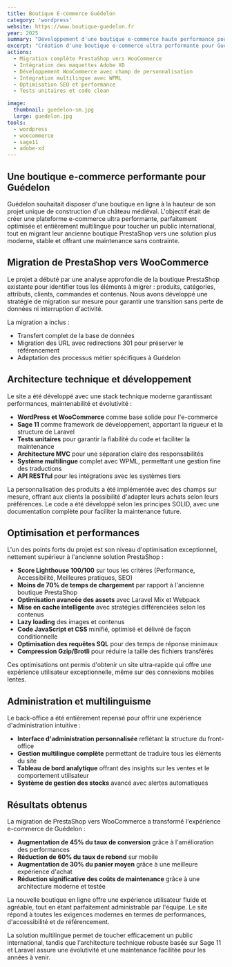 ```yaml
---
title: Boutique E-commerce Guédelon
category: 'wordpress'
website: https://www.boutique-guedelon.fr
year: 2025
summary: "Développement d'une boutique e-commerce haute performance pour Guédelon, entièrement multilingue et optimisée pour le SEO. Migration réussie de PrestaShop vers WooCommerce avec Sage 11 sur base Laravel pour une expérience utilisateur exceptionnelle."
excerpt: "Création d'une boutique e-commerce ultra performante pour Guédelon avec migration complète de PrestaShop vers WooCommerce. Développée avec Sage 11 sur une base Laravel, la plateforme offre une gestion multilingue complète, une personnalisation des produits et une optimisation technique maximale pour un site rapide et conforme aux meilleures pratiques web. Code clean et tests unitaires garantissent une maintenance facilitée."
actions:
  - Migration complète PrestaShop vers WooCommerce
  - Intégration des maquettes Adobe XD
  - Développement WooCommerce avec champ de personnalisation
  - Intégration multilingue avec WPML
  - Optimisation SEO et performance
  - Tests unitaires et code clean

image:
  thumbnail: guedelon-sm.jpg
  large: guedelon.jpg
tools:
  - wordpress
  - woocommerce
  - sage11
  - adobe-xd
---
```


## Une boutique e-commerce performante pour Guédelon

Guédelon souhaitait disposer d'une boutique en ligne à la hauteur de son projet unique de construction d'un château médiéval. L'objectif était de créer une plateforme e-commerce ultra performante, parfaitement optimisée et entièrement multilingue pour toucher un public international, tout en migrant leur ancienne boutique PrestaShop vers une solution plus moderne, stable et offrant une maintenance sans contrainte.


## Migration de PrestaShop vers WooCommerce

Le projet a débuté par une analyse approfondie de la boutique PrestaShop existante pour identifier tous les éléments à migrer : produits, catégories, attributs, clients, commandes et contenus. Nous avons développé une stratégie de migration sur mesure pour garantir une transition sans perte de données ni interruption d'activité.

La migration a inclus :
- Transfert complet de la base de données
- Migration des URL avec redirections 301 pour préserver le référencement
- Adaptation des processus métier spécifiques à Guédelon

## Architecture technique et développement

Le site a été développé avec une stack technique moderne garantissant performances, maintenabilité et évolutivité :

- **WordPress et WooCommerce** comme base solide pour l'e-commerce
- **Sage 11** comme framework de développement, apportant la rigueur et la structure de Laravel
- **Tests unitaires** pour garantir la fiabilité du code et faciliter la maintenance
- **Architecture MVC** pour une séparation claire des responsabilités
- **Système multilingue** complet avec WPML, permettant une gestion fine des traductions
- **API RESTful** pour les intégrations avec les systèmes tiers

La personnalisation des produits a été implémentée avec des champs sur mesure, offrant aux clients la possibilité d'adapter leurs achats selon leurs préférences. Le code a été développé selon les principes SOLID, avec une documentation complète pour faciliter la maintenance future.

## Optimisation et performances

L'un des points forts du projet est son niveau d'optimisation exceptionnel, nettement supérieur à l'ancienne solution PrestaShop :

- **Score Lighthouse 100/100** sur tous les critères (Performance, Accessibilité, Meilleures pratiques, SEO)
- **Moins de 70% de temps de chargement** par rapport à l'ancienne boutique PrestaShop
- **Optimisation avancée des assets** avec Laravel Mix et Webpack
- **Mise en cache intelligente** avec stratégies différenciées selon les contenus
- **Lazy loading** des images et contenus
- **Code JavaScript et CSS** minifié, optimisé et délivré de façon conditionnelle
- **Optimisation des requêtes SQL** pour des temps de réponse minimaux
- **Compression Gzip/Brotli** pour réduire la taille des fichiers transférés

Ces optimisations ont permis d'obtenir un site ultra-rapide qui offre une expérience utilisateur exceptionnelle, même sur des connexions mobiles lentes.

## Administration et multilinguisme

Le back-office a été entièrement repensé pour offrir une expérience d'administration intuitive :

- **Interface d'administration personnalisée** reflétant la structure du front-office
- **Gestion multilingue complète** permettant de traduire tous les éléments du site
- **Tableau de bord analytique** offrant des insights sur les ventes et le comportement utilisateur
- **Système de gestion des stocks** avancé avec alertes automatiques

## Résultats obtenus

La migration de PrestaShop vers WooCommerce a transformé l'expérience e-commerce de Guédelon :

- **Augmentation de 45% du taux de conversion** grâce à l'amélioration des performances
- **Réduction de 60% du taux de rebond** sur mobile
- **Augmentation de 30% du panier moyen** grâce à une meilleure expérience d'achat
- **Réduction significative des coûts de maintenance** grâce à une architecture moderne et testée

La nouvelle boutique en ligne offre une expérience utilisateur fluide et agréable, tout en étant parfaitement administrable par l'équipe. Le site répond à toutes les exigences modernes en termes de performances, d'accessibilité et de référencement.

La solution multilingue permet de toucher efficacement un public international, tandis que l'architecture technique robuste basée sur Sage 11 et Laravel assure une évolutivité et une maintenance facilitée pour les années à venir.
